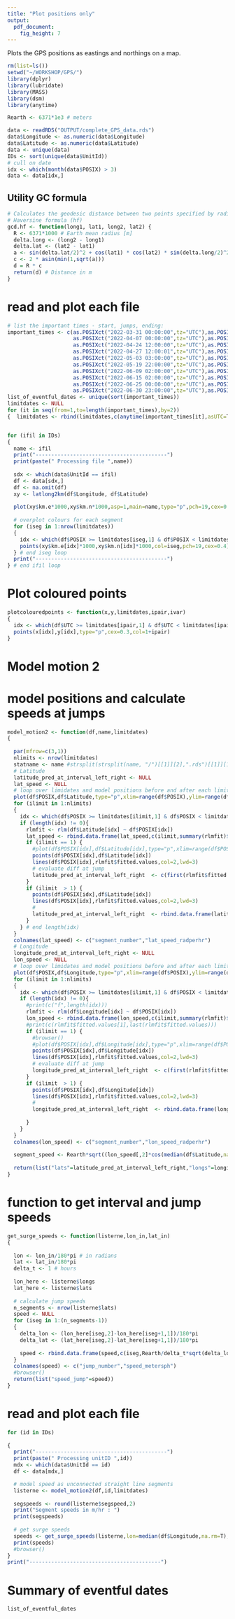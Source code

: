 ```yaml
---
title: "Plot positions only"
output: 
  pdf_document: 
    fig_height: 7
---
```



Plots the GPS positions as eastings and northings on a map.



```r
rm(list=ls())
setwd("~/WORKSHOP/GPS/")
library(dplyr)
library(lubridate)
library(MASS)
library(dsm)
library(anytime)

Rearth <- 6371*1e3 # meters

data <- readRDS("OUTPUT/complete_GPS_data.rds")
data$Longitude <- as.numeric(data$Longitude)
data$Latitude <- as.numeric(data$Latitude)
data <- unique(data)
IDs <- sort(unique(data$UnitId))
# cull on date
idx <- which(month(data$POSIX) > 3)
data <- data[idx,]
```

## Utility GC formula
```r

# Calculates the geodesic distance between two points specified by radian lat/lon using the
# Haversine formula (hf)
gcd.hf <- function(long1, lat1, long2, lat2) {
  R <- 6371*1000 # Earth mean radius [m]
  delta.long <- (long2 - long1)
  delta.lat <- (lat2 - lat1)
  a <- sin(delta.lat/2)^2 + cos(lat1) * cos(lat2) * sin(delta.long/2)^2
  c <- 2 * asin(min(1,sqrt(a)))
  d = R * c
  return(d) # Distance in m
}

```



# read and plot each file
```r

# list the important times - start, jumps, ending:
important_times <- c(as.POSIXct("2022-03-31 00:00:00",tz="UTC"),as.POSIXct("2022-04-07 00:00:00",tz="UTC"),
                     as.POSIXct("2022-04-07 00:00:00",tz="UTC"),as.POSIXct("2022-04-24 12:00:00",tz="UTC"),
                     as.POSIXct("2022-04-24 12:00:00",tz="UTC"),as.POSIXct("2022-04-27 12:00:01",tz="UTC"),
                     as.POSIXct("2022-04-27 12:00:01",tz="UTC"),as.POSIXct("2022-05-03 03:00:00",tz="UTC"),
                     as.POSIXct("2022-05-03 03:00:00",tz="UTC"),as.POSIXct("2022-05-19 22:00:00",tz="UTC"),
                     as.POSIXct("2022-05-19 22:00:00",tz="UTC"),as.POSIXct("2022-06-09 02:00:00",tz="UTC"),
                     as.POSIXct("2022-06-09 02:00:00",tz="UTC"),as.POSIXct("2022-06-15 02:00:00",tz="UTC"),
                     as.POSIXct("2022-06-15 02:00:00",tz="UTC"),as.POSIXct("2022-06-25 00:00:00",tz="UTC"),
                     as.POSIXct("2022-06-25 00:00:00",tz="UTC"),as.POSIXct("2022-06-30 23:00:00",tz="UTC"),
                     as.POSIXct("2022-06-30 23:00:00",tz="UTC"),as.POSIXct("2023-06-20 02:00:00",tz="UTC"))
list_of_eventful_dates <- unique(sort(important_times))
limitdates <- NULL 
for (it in seq(from=1,to=length(important_times),by=2))
{  limitdates <- rbind(limitdates,c(anytime(important_times[it],asUTC=T),anytime(important_times[it+1],asUTC=T)))}


for (ifil in IDs)
{
  name <- ifil
  print("------------------------------------------")
  print(paste(" Processing file ",name))
  
  sdx <- which(data$UnitId == ifil)
  df <- data[sdx,]
  df <- na.omit(df)
  xy <- latlong2km(df$Longitude, df$Latitude)
  
  plot(xy$km.e*1000,xy$km.n*1000,asp=1,main=name,type="p",pch=19,cex=0.3,xlab="meters East-West",ylab="meters North-South")
  
  # overplot colours for each segment
  for (iseg in 1:nrow(limitdates))
  {
    idx <- which(df$POSIX >= limitdates[iseg,1] & df$POSIX < limitdates[iseg,2])
    points(xy$km.e[idx]*1000,xy$km.n[idx]*1000,col=iseg,pch=19,cex=0.4)
  } # end iseg loop
  print("------------------------------------------")
} # end ifil loop
```
# Plot coloured points
```r
plotcolouredpoints <- function(x,y,limitdates,ipair,ivar)
{
  idx <- which(df$UTC >= limitdates[ipair,1] & df$UTC < limitdates[ipair,2])
  points(x[idx],y[idx],type="p",cex=0.3,col=1+ipair)
}
```

# Model motion 2
# model positions and calculate speeds at jumps
```r
model_motion2 <- function(df,name,limitdates)
{
  
  par(mfrow=c(3,1))
  nlimits <- nrow(limitdates)
  statname <- name #strsplit(strsplit(name, "/")[[1]][2],".rds")[[1]][1]
  # Latitude
  latitude_pred_at_interval_left_right <- NULL
  lat_speed <- NULL
  # loop over limidates and model positions before and after each limitdate
  plot(df$POSIX,df$Latitude,type="p",xlim=range(df$POSIX),ylim=range(df$Latitude,na.rm=T),xlab="Time",ylab="Latitude",main=statname)
  for (ilimit in 1:nlimits)
  {
    idx <- which(df$POSIX >= limitdates[ilimit,1] & df$POSIX < limitdates[ilimit,2] & !is.na(df$Latitude) )
    if (length(idx) != 0){
      rlmfit <- rlm(df$Latitude[idx] ~ df$POSIX[idx])
      lat_speed <- rbind.data.frame(lat_speed,c(ilimit,summary(rlmfit)$coefficients[2]*3600/180*pi)) # radians per hour
      if (ilimit == 1) {
        #plot(df$POSIX[idx],df$Latitude[idx],type="p",xlim=range(df$POSIX),ylim=range(df$Latitude,na.rm=T),xlab="Time",ylab="Latitude",main=statname)
        points(df$POSIX[idx],df$Latitude[idx])
        lines(df$POSIX[idx],rlmfit$fitted.values,col=2,lwd=3)
        # evaluate diff at jump
        latitude_pred_at_interval_left_right  <- c(first(rlmfit$fitted.values), last(rlmfit$fitted.values))
      }
      if (ilimit  > 1) {
        points(df$POSIX[idx],df$Latitude[idx])
        lines(df$POSIX[idx],rlmfit$fitted.values,col=2,lwd=3)
        #
        latitude_pred_at_interval_left_right  <- rbind.data.frame(latitude_pred_at_interval_left_right, c(first(rlmfit$fitted.values), last(rlmfit$fitted.values)))
      }
    } # end length(idx)
  }
  colnames(lat_speed) <- c("segment_number","lat_speed_radperhr")
  # Longitude
  longitude_pred_at_interval_left_right <- NULL
  lon_speed <- NULL
  # loop over limidates and model positions before and after each limitdate
  plot(df$POSIX,df$Longitude,type="p",xlim=range(df$POSIX),ylim=range(df$Longitude,na.rm=T),xlab="Time",ylab="Longitude",main=statname)
  for (ilimit in 1:nlimits)
  {
    idx <- which(df$POSIX >= limitdates[ilimit,1] & df$POSIX < limitdates[ilimit,2] & !is.na(df$Longitude) )
    if (length(idx) != 0){
      #print(c("f",length(idx)))
      rlmfit <- rlm(df$Longitude[idx] ~ df$POSIX[idx])
      lon_speed <- rbind.data.frame(lon_speed,c(ilimit,summary(rlmfit)$coefficients[2]*3600/180*pi)) # radians per hour
      #print(c(rlmfit$fitted.values[1],last(rlmfit$fitted.values)))
      if (ilimit == 1) {
        #browser()
        #plot(df$POSIX[idx],df$Longitude[idx],type="p",xlim=range(df$POSIX),ylim=range(df$Longitude,na.rm=T),xlab="Time",ylab="Longitude",main=statname)
        points(df$POSIX[idx],df$Longitude[idx])
        lines(df$POSIX[idx],rlmfit$fitted.values,col=2,lwd=3)
        # evaluate diff at jump
        longitude_pred_at_interval_left_right  <- c(first(rlmfit$fitted.values), last(rlmfit$fitted.values))
      }
      if (ilimit  > 1) {
        points(df$POSIX[idx],df$Longitude[idx])
        lines(df$POSIX[idx],rlmfit$fitted.values,col=2,lwd=3)
        #
        longitude_pred_at_interval_left_right  <- rbind.data.frame(longitude_pred_at_interval_left_right, c(first(rlmfit$fitted.values), last(rlmfit$fitted.values)))
        
      }
    }
  }
  colnames(lon_speed) <- c("segment_number","lon_speed_radperhr")
  
  segment_speed <- Rearth*sqrt((lon_speed[,2]*cos(median(df$Latitude,na.rm=T)/180*pi))^2+(lat_speed[,2])^2) # meters per hour
  
  return(list("lats"=latitude_pred_at_interval_left_right,"longs"=longitude_pred_at_interval_left_right,"segspeed"=segment_speed))
}
```

# function to get interval and jump speeds
```r
get_surge_speeds <- function(listerne,lon_in,lat_in)
{
  
  lon <- lon_in/180*pi # in radians
  lat <- lat_in/180*pi
  delta_t <- 1 # hours
  
  lon_here <- listerne$longs
  lat_here <- listerne$lats
  
  # calculate jump speeds
  n_segments <- nrow(listerne$lats)
  speed <- NULL
  for (iseg in 1:(n_segments-1))
  {
    delta_lon <- (lon_here[iseg,2]-lon_here[iseg+1,1])/180*pi
    delta_lat <- (lat_here[iseg,2]-lat_here[iseg+1,1])/180*pi
    
    speed <- rbind.data.frame(speed,c(iseg,Rearth/delta_t*sqrt(delta_lon^2*cos(lat)^2+delta_lat^2))) # in meters/hr
  }
  colnames(speed) <- c("jump_number","speed_metersph")
  #browser()
  return(list("speed_jump"=speed))
}
```

# read and plot each file
```r
for (id in IDs) 
  
{
  print("------------------------------------------")
  print(paste(" Processing unitID ",id))
  mdx <- which(data$UnitId == id)
  df <- data[mdx,]

  # model speed as unconnected straight line segments
  listerne <- model_motion2(df,id,limitdates)
  
  segspeeds <- round(listerne$segspeed,2)
  print("Segment speeds in m/hr : ")
  print(segspeeds)
  
  # get surge speeds
  speeds <- get_surge_speeds(listerne,lon=median(df$Longitude,na.rm=T),lat=median(df$Latitude,na.rm=T))
  print(speeds)
  #browser()
}
print("------------------------------------------")
```

# Summary of eventful dates
```r
list_of_eventful_dates
```


